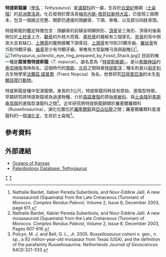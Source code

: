 {{Automatic taxobox
| taxon = Tethysaurus
| authority = Bardet, Pereda-Suberbiola & Jalil, 2003
| fossil_range = {{fossilrange|93|89}}
| image = Tethysaurus.jpg
| image_caption = 特提斯龍的化石
| type_species = '''諾普喬特提斯龍<br>''Tethysaurus nopscai'''''
| type_species_authority = Bardet, Pereda-Suberbiola & Jalil, 2003
}}

'''特提斯龍屬'''（[[學名|學名]]：''Tethysaurus''）是[[滄龍科|滄龍科]]的一屬，生存於[[白堊紀|白堊紀]]晚期（[[土侖階|土侖階]]）的[[非洲|非洲]][[摩洛哥|摩洛哥]]。化石發現於摩洛哥[[梅克內斯-塔菲拉勒特大區|梅克內斯-塔菲拉勒特大區]]，已發現三個標本，包含一個接近完整、關節仍連接的頭顱骨、下頜、脊椎、以及部分四肢骨頭。

特提斯龍的鑑定特徵包含：頭顱骨的前額呈明顯拱形、[[頂骨|頂骨]]呈三角形、頂骨的後兩側位於[[上枕骨|上枕骨]]上方、[[顴骨|顴骨]]的升枝大而寬、[[基枕骨|基枕骨]]的髓板有三個穿孔、[[夾骨|夾骨]]的背中側突大且有缺口、[[上隅骨|上隅骨]]的腹側接觸下頜骨冠、[[上頜骨|上頜骨]]有19到20顆牙齒、[[翼狀骨|翼狀骨]]有15到19顆牙齒、[[齒骨|齒骨]]至少有19顆牙齒、脊椎有大型副椎弓突與副椎臼<ref>Nathalie Bardet, Xabier Pereda Suberbiola, and Nour-Eddine Jalil. A new mosasauroid (Squamata) from the Late Cretaceous (Turonian) of Morocco. ''Comptes Rendus Palevol'', Volume 2, Issue 8, December 2003, page 611.</ref>。
[[File:Tethysaurus_sclerotic_eye_ring_prepared_by_Fossil_Shack.jpg|thumb]]]]
目前的唯一種是'''諾普喬特提斯龍'''（''T. nopscai''）。屬名意為「[[特提斯|特提斯]][[蜥蜴|蜥蜴]]」，是以[[希臘神話|希臘神話]]的[[泰坦神族|泰坦神族]]海神為名，這個時代的[[南歐|南歐]]、[[北非|北非]]之間隔者[[特提斯洋|特提斯洋]]；種名則是以[[匈牙利|匈牙利]]古生物學家[[法蘭茲·諾普喬|法蘭茲·諾普喬]]（Franz Nopcsa）為名，他曾研究[[亞得里亞海|亞得里亞海]]的水生[[有鱗目|有鱗目]][[爬行動物|爬行動物]]。

特提斯龍是種中型滄龍類，身長約3公尺。特提斯龍同時具有原始、進階型特徵，早期研究將特提斯龍視為過渡物種，介於[[森諾曼階|森諾曼階]]的原始[[崖蜥科|崖蜥科]]、與[[土侖階|土侖階]]到[[馬斯垂克階|馬斯垂克階]]的進階型滄龍科之間<ref>Nathalie Bardet, Xabier Pereda Suberbiola, and Nour-Eddine Jalil. A new mosasauroid (Squamata) from the Late Cretaceous (Turonian) of Morocco. ''Comptes Rendus Palevol'', Volume 2, Issue 8, December 2003, Pages 607-616.</ref>。近年研究將特提斯龍歸類於羅塞爾羅類科（Russellosaurina），演化位置位於[[羅塞爾龍|羅塞爾龍]]與[[亞瓜拉龍|亞瓜拉龍]]之間；羅塞爾羅類科是滄龍科的一個[[演化支|演化支]]，生存於土侖階<ref>Polcyn, M. J. and Bell, G. L., Jr. 2005. ''Russellosaurus coheni'' n. gen., n. sp., a 92 million-year-old mosasaur from Texas (USA), and the definition of the parafamily Russellosaurina. ''Netherlands Journal of Geosciences'' 84(3):321-333.</ref>。

==參考資料==
{{reflist}}

==外部連結==
* [http://www.oceansofkansas.com/ Oceans of Kansas] {{Wayback|url=http://www.oceansofkansas.com/ |date=20210216002734 }}
* [http://paleodb.org/cgi-bin/bridge.pl?a=basicTaxonInfo&taxon_no=162669 Paleobiology Database: Tethysaurus] {{Wayback|url=http://paleodb.org/cgi-bin/bridge.pl?a=basicTaxonInfo&taxon_no=162669 |date=20121021102120 }}
{{滄龍科}}
{{Taxonbar|from=Q2608432}}

[[Category:滄龍科|T]]
[[Category:2003年描述的分类群|T]]